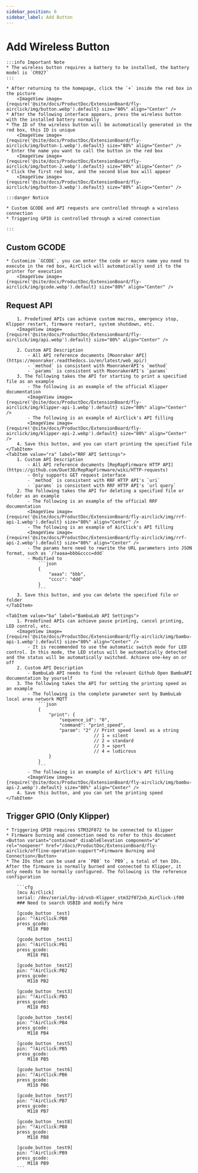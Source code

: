 ```yaml
---
sidebar_position: 6
sidebar_label: Add Button
---
```


# Add Wireless Button

    :::info Important Note
    * The wireless button requires a battery to be installed, the battery model is `CR927`
    :::

    * After returning to the homepage, click the `+` inside the red box in the picture
        <ImageView image={require('@site/docs/ProductDoc/ExtensionBoard/fly-airclick/img/button.webp').default} size="80%" align="Center" />
    * After the following interface appears, press the wireless button with the installed battery normally
    * The ID of the wireless button will be automatically generated in the red box, this ID is unique
        <ImageView image={require('@site/docs/ProductDoc/ExtensionBoard/fly-airclick/img/button-1.webp').default} size="80%" align="Center" />
    * Enter the name you want to call the button in the red box
        <ImageView image={require('@site/docs/ProductDoc/ExtensionBoard/fly-airclick/img/button-2.webp').default} size="80%" align="Center" />
    * Click the first red box, and the second blue box will appear
        <ImageView image={require('@site/docs/ProductDoc/ExtensionBoard/fly-airclick/img/button-3.webp').default} size="80%" align="Center" />

    :::danger Notice

    * Custom GCODE and API requests are controlled through a wireless connection
    * Triggering GPIO is controlled through a wired connection

    :::

## Custom GCODE
    * Customize `GCODE`, you can enter the code or macro name you need to execute in the red box, AirClick will automatically send it to the printer for execution
        <ImageView image={require('@site/docs/ProductDoc/ExtensionBoard/fly-airclick/img/gcode.webp').default} size="80%" align="Center" />

## Request API

<Tabs>
    <TabItem value="ka" label="Klipper API Settings" default>

        1. Predefined APIs can achieve custom macros, emergency stop, Klipper restart, firmware restart, system shutdown, etc.
        <ImageView image={require('@site/docs/ProductDoc/ExtensionBoard/fly-airclick/img/api.webp').default} size="80%" align="Center" />

        2. Custom API Description
            - All API reference documents [Moonraker API](https://moonraker.readthedocs.io/en/latest/web_api/)
            - `method` is consistent with MoonrakerAPI's `method`
            - `params` is consistent with MoonrakerAPI's `params`
        3. The following takes the API for starting to print a specified file as an example
            - The following is an example of the official Klipper documentation
            <ImageView image={require('@site/docs/ProductDoc/ExtensionBoard/fly-airclick/img/klipper-api-1.webp').default} size="80%" align="Center" />
            - The following is an example of AirClick's API filling
            <ImageView image={require('@site/docs/ProductDoc/ExtensionBoard/fly-airclick/img/klipper-api-2.webp').default} size="80%" align="Center" />
        4. Save this button, and you can start printing the specified file
    </TabItem>
    <TabItem value="ra" label="RRF API Settings">
        1. Custom API Description
            - All API reference documents [RepRapFirmware HTTP API](https://github.com/Duet3D/RepRapFirmware/wiki/HTTP-requests)
            - Only supports GET request interface
            - `method` is consistent with RRF HTTP API's `uri`
            - `params` is consistent with RRF HTTP API's `url query`
        2. The following takes the API for deleting a specified file or folder as an example
            - The following is an example of the official RRF documentation
            <ImageView image={require('@site/docs/ProductDoc/ExtensionBoard/fly-airclick/img/rrf-api-1.webp').default} size="80%" align="Center" />
            - The following is an example of AirClick's API filling
            <ImageView image={require('@site/docs/ProductDoc/ExtensionBoard/fly-airclick/img/rrf-api-2.webp').default} size="80%" align="Center" />
            - The params here need to rewrite the URL parameters into JSON format, such as `/?aaaa=bbb&cccc=ddd`
            - Modified to
                ```json
                {
                    "aaaa": "bbb",
                    "cccc": "ddd"
                }
                ```
        3. Save this button, and you can delete the specified file or folder
    </TabItem>

    <TabItem value="ba" label="BambuLab API Settings">
        1. Predefined APIs can achieve pause printing, cancel printing, LED control, etc.
        <ImageView image={require('@site/docs/ProductDoc/ExtensionBoard/fly-airclick/img/bambu-api-1.webp').default} size="80%" align="Center" />
            - It is recommended to use the automatic switch mode for LED control. In this mode, the LED status will be automatically detected and the status will be automatically switched. Achieve one-key on or off
        2. Custom API Description
            - BambuLab API needs to find the relevant Github Open BambuAPI documentation by yourself
        3. The following takes the API for setting the printing speed as an example
            - The following is the complete parameter sent by BambuLab local area network MQTT
                ```json
                {
                    "print": {
                        "sequence_id": "0",
                        "command": "print_speed",
                        "param": "2" // Print speed level as a string
                                     // 1 = silent
                                     // 2 = standard
                                     // 3 = sport
                                     // 4 = ludicrous
                    }
                }
                ```
            - The following is an example of AirClick's API filling
            <ImageView image={require('@site/docs/ProductDoc/ExtensionBoard/fly-airclick/img/bambu-api-2.webp').default} size="80%" align="Center" />
        4. Save this button, and you can set the printing speed
    </TabItem>

</Tabs>
    

## Trigger GPIO (Only Klipper)
    * Triggering GPIO requires STM32F072 to be connected to Klipper
    * Firmware burning and connection need to refer to this document <Button variant="contained" disableElevation component="a" rel="noopener" href="/docs/ProductDoc/ExtensionBoard/fly-airclick/offline-operation-support">Firmware Burning and Connection</Button>
    * The IOs that can be used are `PB0` to `PB9`, a total of ten IOs. After the firmware is normally burned and connected to Klipper, it only needs to be normally configured. The following is the reference configuration
    
        ```cfg
        [mcu AirClick]
        serial: /dev/serial/by-id/usb-Klipper_stm32f072xb_AirClick-if00
        ### Need to search USBID and modify here

        [gcode_button _test]
        pin: ^!AirClick:PB0
        press_gcode:
            M118 PB0

        [gcode_button _test1]
        pin: ^!AirClick:PB1
        press_gcode:
            M118 PB1

        [gcode_button _test2]
        pin: ^!AirClick:PB2
        press_gcode:
            M118 PB2

        [gcode_button _test3]
        pin: ^!AirClick:PB3
        press_gcode:
            M118 PB3

        [gcode_button _test4]
        pin: ^!AirClick:PB4
        press_gcode:
            M118 PB4

        [gcode_button _test5]
        pin: ^!AirClick:PB5
        press_gcode:
            M118 PB5

        [gcode_button _test6]
        pin: ^!AirClick:PB6
        press_gcode:
            M118 PB6

        [gcode_button _test7]
        pin: ^!AirClick:PB7
        press_gcode:
            M118 PB7

        [gcode_button _test8]
        pin: ^!AirClick:PB8
        press_gcode:
            M118 PB8

        [gcode_button _test9]
        pin: ^!AirClick:PB9
        press_gcode:
            M118 PB9
        ```
